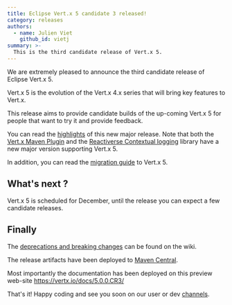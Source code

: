 ```yaml
---
title: Eclipse Vert.x 5 candidate 3 released!
category: releases
authors:
  - name: Julien Viet
    github_id: vietj
summary: >-
  This is the third candidate release of Vert.x 5.
---
```


We are extremely pleased to announce the third candidate release of Eclipse Vert.x 5.

Vert.x 5 is the evolution of the Vert.x 4.x series that will bring key features to Vert.x.

This release aims to provide candidate builds of the up-coming Vert.x 5 for people that
want to try it and provide feedback.

You can read the [highlights](https://vertx.io/blog/whats-new-in-vert-x-5/) of this new major release.
Note that both the [Vert.x Maven Plugin](https://reactiverse.io/vertx-maven-plugin/) and the [Reactiverse Contextual logging](https://reactiverse.io/reactiverse-contextual-logging/) library have a new major version supporting Vert.x 5.

In addition, you can read the [migration guide](https://vertx.io/blog/from-vert-x-4-to-vert-x-5/) to Vert.x 5.

## What's next ?

Vert.x 5 is scheduled for December, until the release you can expect a few candidate releases.

## Finally

The [deprecations and breaking changes](https://github.com/vert-x3/wiki/wiki/5.0.0-Deprecations-and-breaking-changes)
 can be found on the wiki.

The release artifacts have been deployed to [Maven Central](https://search.maven.org/search?q=g:io.vertx%20AND%20v:5.0.0.CR3).

Most importantly the documentation has been deployed on this preview web-site https://vertx.io/docs/5.0.0.CR3/

That's it! Happy coding and see you soon on our user or dev [channels](https://vertx.io/community).
